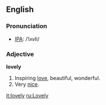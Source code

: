 ==English==
===Pronunciation===
*[[IPA]]: /ˈlʌvli/

===Adjective===
'''lovely'''
# Inspiring [[love]], beautiful, wonderful.
# Very [[nice]].

[[it:lovely]]
[[ru:Lovely]]